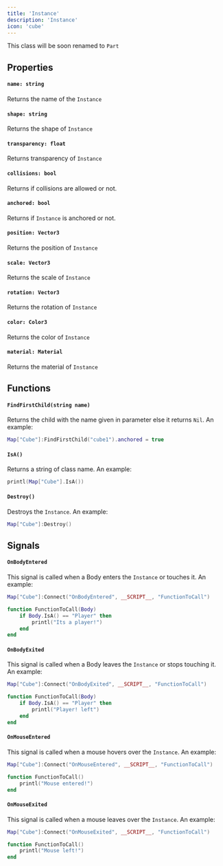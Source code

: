 ```yaml
---
title: 'Instance'
description: 'Instance'
icon: 'cube'
---
```

<Warning>This class will be soon renamed to `Part`</Warning>

## Properties
#### `name: string`
Returns the name of the `Instance`

#### `shape: string`
Returns the shape of `Instance`

#### `transparency: float`
Returns transparency of `Instance`

#### `collisions: bool`
Returns if collisions are allowed or not.

#### `anchored: bool`
Returns if `Instance` is anchored or not.

#### `position: Vector3`
Returns the position of `Instance`

#### `scale: Vector3`
Returns the scale of `Instance`

#### `rotation: Vector3`
Returns the rotation of `Instance`

#### `color: Color3`
Returns the color of `Instance`

#### `material: Material`
Returns the material of `Instance`

## Functions
#### `FindFirstChild(string name)`
Returns the child with the name given in parameter else it returns `Nil`. An example:
```lua
Map["Cube"]:FindFirstChild("cube1").anchored = true
```

#### `IsA()`
Returns a string of class name. An example:
```lua
printl(Map["Cube"].IsA())
```

#### `Destroy()`
Destroys the `Instance`. An example:
```lua
Map["Cube"]:Destroy()
```

## Signals
#### `OnBodyEntered`
This signal is called when a Body enters the `Instance` or touches it. An example:
```lua
Map["Cube"]:Connect("OnBodyEntered", __SCRIPT__, "FunctionToCall")

function FunctionToCall(Body)
    if Body.IsA() == "Player" then
        printl("Its a player!")
    end
end
```

#### `OnBodyExited`
This signal is called when a Body leaves the `Instance` or stops touching it. An example:
```lua
Map["Cube"]:Connect("OnBodyExited", __SCRIPT__, "FunctionToCall")

function FunctionToCall(Body)
    if Body.IsA() == "Player" then
        printl("Player! left")
    end
end
```

#### `OnMouseEntered`
This signal is called when a mouse hovers over the `Instance`. An example:
```lua
Map["Cube"]:Connect("OnMouseEntered", __SCRIPT__, "FunctionToCall")

function FunctionToCall()
    printl("Mouse entered!")
end
```

#### `OnMouseExited`
This signal is called when a mouse leaves over the `Instance`. An example:
```lua
Map["Cube"]:Connect("OnMouseExited", __SCRIPT__, "FunctionToCall")

function FunctionToCall()
    printl("Mouse left!")
end
```